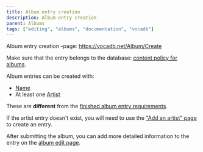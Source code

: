---
title: Album entry creation
description: Album entry creation
parent: Albums
tags: ["editing", "albums", "documentation", "vocadb"]
---


<Navigation />

Album entry creation -page: https://vocadb.net/Album/Create

Make sure that the entry belongs to the database: [content policy for albums](/docs/other-guidelines/content-policy#albums).

Album entries can be created with:

- [Name](/docs/albums/album-entry-editing#tab-basic-info)
- At least one [Artist](/docs/albums/album-entry-editing#tab-artists)

These are **different** from the [finished album entry requirements](/docs/albums/album-entry-editing#finished-album-entry-requirements).

If the artist entry doesn't exist, you will need to use the ["Add an artist" page](https://vocadb.net/Artist/Create) to create an entry.

After submitting the album, you can add more detailed information to the entry on the [album edit page](/docs/albums/album-entry-editing).
